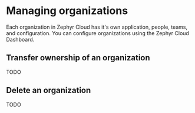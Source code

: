 # Managing organizations
Each organization in Zephyr Cloud has it's own application, people, teams, and configuration.
You can configure organizations using the Zephyr Cloud Dashboard.

## Transfer ownership of an organization

TODO

## Delete an organization

TODO